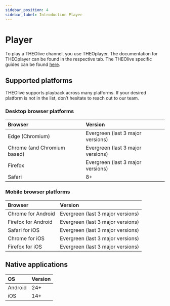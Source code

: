 ```yaml
---
sidebar_position: 4
sidebar_label: Introduction Player
---
```


# Player

To play a THEOlive channel, you use THEOplayer. The documentation for THEOplayer can be found in the
respective tab. The THEOlive specific guides can be found [here](../../../theoplayer/how-to-guides/web/theolive/getting-started/).

## Supported platforms

THEOlive supports playback across many platforms.
If your desired platform is not in the list, don’t hesitate to reach out to our team.

### Desktop browser platforms

| Browser                     | Version                           |
| :-------------------------- | :-------------------------------- |
| Edge (Chromium)             | Evergreen (last 3 major versions) |
| Chrome (and Chromium based) | Evergreen (last 3 major versions) |
| Firefox                     | Evergreen (last 3 major versions) |
| Safari                      | 8+                                |

### Mobile browser platforms

| Browser                | Version                           |
| :--------------------- | :-------------------------------- |
| Chrome for Android     | Evergreen (last 3 major versions) |
| Firefox for Android    | Evergreen (last 3 major versions) |
| Safari for iOS    | Evergreen (last 3 major versions) |
| Chrome for iOS  | Evergreen (last 3 major versions) |
| Firefox for iOS | Evergreen (last 3 major versions) |

## Native applications

| OS      | Version |
| :------ | :------ |
| Android | 24+     |
| iOS     | 14+     |

